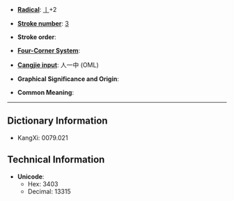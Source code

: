 * '''[[Wiktionary:Chinese radical index| Radical]]''': [[Wiktionary:Chinese radical index 丨|丨]]+2

* '''[[Wiktionary:Chinese total strokes index|Stroke number]]''': [[Wiktionary:Chinese total strokes index 3|3]]

* '''Stroke order''': 

* '''[[Wiktionary:Chinese four corner index|Four-Corner System]]''': 

* '''[[Wiktionary:Chinese Cangjie index|Cangjie input]]''': 人一中 (OML)

* '''Graphical Significance and Origin''': 

* '''Common Meaning''': 

----

== Dictionary Information ==

* KangXi: 0079.021

== Technical Information ==

* '''Unicode''':
** Hex: 3403
** Decimal: 13315